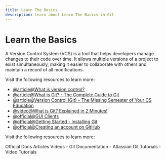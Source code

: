 ```yaml
---
title: Learn The Basics
description: Learn about Learn The Basics in Git
---
```


# Learn the Basics

A Version Control System (VCS) is a tool that helps developers manage changes to their code over time. It allows multiple versions of a project to exist simultaneously, making it easier to collaborate with others and maintain a record of all modifications.

Visit the following resources to learn more:

- [@article@What is version control?](https://www.atlassian.com/git/tutorials/what-is-version-control)
- [@article@What is Git? - The Complete Guide to Git](https://www.datacamp.com/blog/all-about-git)
- [@article@Version Control (Git) - The Missing Semester of Your CS Education](https://missing.csail.mit.edu/2020/version-control/)
- [@video@What is Git? Explained in 2 Minutes!](https://www.youtube.com/watch?v=2ReR1YJrNOM)
- [@official@GUI Clients](https://git-scm.com/downloads/guis)
- [@official@Getting Started - Installing Git](https://git-scm.com/book/en/v2/Getting-Started-Installing-Git)
- [@official@Creating an account on GitHub](https://docs.github.com/en/get-started/start-your-journey/creating-an-account-on-github)

Visit the following resources to learn more:

<Tabs defaultValue="official">
<TabsList>
<TabsTrigger value="official">Official Docs</TabsTrigger>
<TabsTrigger value="article">Articles</TabsTrigger>
<TabsTrigger value="video">Videos</TabsTrigger>
</TabsList>

<TabsContent value="official">
- <Link href="https://git-scm.com/docs">Git Documentation</Link>
</TabsContent>
<TabsContent value="article">
- <Link href="https://www.atlassian.com/git/tutorials">Atlassian Git Tutorials</Link>
</TabsContent>
<TabsContent value="video">
- <Link href="https://www.youtube.com/results?search_query=git+learn-the-basics+tutorial">Video Tutorials</Link>
</TabsContent>
</Tabs>

<Outlet path="5-github/basics/learn-the-basics" />
